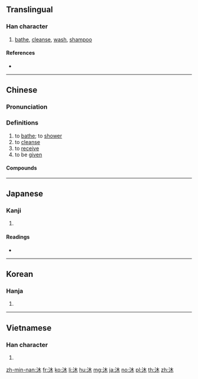 ==Translingual==

===Han character===
{{Han char|rn=85|rad=水|as=04|sn=7|four=34190|canj=ED}}

# [[bathe]], [[cleanse]], [[wash]], [[shampoo]]

====References====
* {{Han ref|kx=0611.070|dkj=17201|dj=1003.110|hdz=31558.070|uh=6C90|ud=27792|bh=A84E|bd=43086}}

----

==Chinese==
{{zh-forms}}

===Pronunciation===
{{zh-pron
|m=mù
|c=muk6
|h=pfs=
|md=
|mn=bo̍k
|w=
|mc=y
|oc=y
|cat=v
}}

===Definitions===
{{zh-hanzi}}

# to [[bathe]]; to [[shower]]
# to [[cleanse]]
# to [[receive]]
# to be [[give]]n

====Compounds====
{{zh-der|沐浴|沐浴露}}

----

==Japanese==

===Kanji===
{{ja-kanji|grade=|rs=水04}}

# {{wash|lang=ja|sort=水04}}

====Readings====
* {{ja-readings|on=[[ぼく]] (boku), [[もく]] (moku)|kun=[[あらう]] (arau)}}

----

==Korean==

===Hanja===
{{ko-hanja|hangeul=목|eumhun=|rv=mok|mr=mok|y=mok}}

# {{defn|lang=ko|sort=水04}}

----

==Vietnamese==

===Han character===
{{vi-hantu|[[mộc]], [[múc]], [[móc]], [[mốc]], [[mộc]]|rs=水04}}

# {{defn|lang=vi|sort=水04}}

[[zh-min-nan:沐]]
[[fr:沐]]
[[ko:沐]]
[[li:沐]]
[[hu:沐]]
[[mg:沐]]
[[ja:沐]]
[[no:沐]]
[[pl:沐]]
[[th:沐]]
[[zh:沐]]